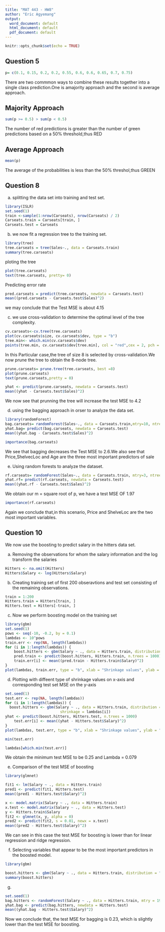 ```yaml
---
title: "MAT 443 - HW8"
author: "Eric Agyemang"
output:
  word_document: default
  html_document: default
  pdf_document: default
---
```



```r
knitr::opts_chunk$set(echo = TRUE)

```


## Question 5

```r
p= c(0.1, 0.15, 0.2, 0.2, 0.55, 0.6, 0.6, 0.65, 0.7, 0.75)
```
There are two commmon ways to combine these results together into a single class prediction.One is amajority approach and the second is average approach.

## Majority Approach
```r
sum(p >= 0.5) > sum(p < 0.5)

```

The number of red predictions is greater than the number of green predictions based on a 50% threshold,thus RED

## Average Approach
```r
mean(p)
```

The average of the probabilities is less than the 50% threshol,thus GREEN


## Question 8
a. 
splitting the data set into training and test set.
```r
library(ISLR)
set.seed(1)
train <-sample(1:nrow(Carseats), nrow(Carseats) / 2)
Carseats.train = Carseats[train, ]
Carseats.test = Carseats
```

b.
we now fit a regression tree to the training set.
```r
library(tree)
tree.carseats = tree(Sales~., data = Carseats.train)
summary(tree.carseats)
```

ploting the tree 
```r
plot(tree.carseats)
text(tree.carseats, pretty= 0)
```

Predicting error rate
```r
pred.carseats = predict(tree.carseats, newdata = Carseats.test)
mean((pred.carseats - Carseats.test$Sales)^2)
```

we may conclude that the Test MSE is about 4.15

c.
we use cross-validation to determine the optimal level of the tree complexity.
```r
cv.carseats<-cv.tree(tree.carseats)
plot(cv.carseats$size, cv.carseats$dev, type = "b")
tree.min<- which.min(cv.carseats$dev)
points(tree.min, cv.carseats$dev[tree.min], col = "red",cex = 2, pch = 20)
```

In this Particular case,the tree of size 8 is selected by cross-validation.We now prune the tree to obtain the 8-node tree.
```r
prune.carseats= prune.tree(tree.carseats, best =8)
plot(prune.carseats)
text(prune.carseats,pretty = 0)
```
```r
yhat <- predict(prune.carseats, newdata = Carseats.test)
mean((yhat - Carseats.test$Sales)^2)
```
We now see that prunning the tree will increase the test MSE to 4.2

d.
using the bagging approach in orser to analyze the data set.
```r
library(randomForest)
bag.carseats= randomForest(Sales~., data = Carseats.train,mtry=10, ntree = 500, importance= TRUE)
yhat.bag= predict(bag.carseats, newdata = Carseats.test)
mean((yhat.bag - Carseats.test$Sales)^2)
```
```r
importance(bag.carseats)
```

We see that bagging decreases the Test MSE to 2.6.We also see that Price,ShelvecLoc and Age are the three most important predictors of sale

e.
Using random forests to analyze the dataset.
```r
rf.carseats= randomForest(Sales~., data = Carseats.train, mtry=3, ntree = 500, importance = TRUE)
yhat.rf= predict(rf.carseats, newdata = Carseats.test)
mean((yhat.rf - Carseats.test$Sales)^2)
```

We obtain our m = square root of p, we have a test MSE OF 1.97

```r
importance(rf.carseats)
```

Again we conclude that,in this scenario, Price and ShelveLoc are the two most important variables.


## Question 10

We now use the boosting to predict salary in the hitters data set.

a.
Removing the observations for whom the salary information and the log transform the salaries
```r
Hitters <- na.omit(Hitters)
Hitters$Salary <- log(Hitters$Salary)
```

b.
Creating training set of first 200 obseravtions and test set consisting of the remaining observations.
```r
train = 1:200
Hitters.train = Hitters[train, ]
Hitters.test = Hitters[-train, ]
```
c.
Now we perform boosting model on the training set
```r
library(gbm)
set.seed(1)
pows <- seq(-10, -0.2, by = 0.1)
lambdas <- 10^pows
train.err <- rep(NA, length(lambdas))
for (i in 1:length(lambdas)) {
    boost.hitters <- gbm(Salary ~ ., data = Hitters.train, distribution = "gaussian", n.trees = 1000, shrinkage = lambdas[i])
    pred.train <- predict(boost.hitters, Hitters.train, n.trees = 1000)
    train.err[i] <- mean((pred.train - Hitters.train$Salary)^2)
}
plot(lambdas, train.err, type = "b", xlab = "Shrinkage values", ylab = "Training MSE")
```

d.
Plotting with diffeent type of shrinkage values on x-axis and corresponding test set MSE on the y-axis
```r
set.seed(1)
test.err <- rep(NA, length(lambdas))
for (i in 1:length(lambdas)) {
  boost.hitters <- gbm(Salary ~ ., data = Hitters.train, distribution = "gaussian", n.trees = 1000, 
                         shrinkage = lambdas[i])
yhat <- predict(boost.hitters, Hitters.test, n.trees = 1000)
    test.err[i] <- mean((yhat - Hitters.test$Salary)^2)
}
plot(lambdas, test.err, type = "b", xlab = "Shrinkage values", ylab = "Test MSE")
```

```r
min(test.err)
```

```r
lambdas[which.min(test.err)]
```
We obtain the minimum test MSE to be 0.25 and Lambda = 0.079

e.
Comparison of the test MSE of boosting
```r
library(glmnet)
```
```r
fit1 <- lm(Salary ~ ., data = Hitters.train)
pred1 <- predict(fit1, Hitters.test)
mean((pred1 - Hitters.test$Salary)^2)
```

```r
x <- model.matrix(Salary ~ ., data = Hitters.train)
x.test <- model.matrix(Salary ~ ., data = Hitters.test)
y <- Hitters.train$Salary
fit2 <- glmnet(x, y, alpha = 0)
pred2 <- predict(fit2, s = 0.01, newx = x.test)
mean((pred2 - Hitters.test$Salary)^2)
```
We can see in this case the test MSE for boosting is lower than for linear regression and ridge regression.

f.
Selecting variables that appear to be the most important predictors in the boosted model.
```r
library(gbm)
```

```r
boost.hitters <- gbm(Salary ~ ., data = Hitters.train, distribution = "gaussian", n.trees = 1000, shrinkage = lambdas[which.min(test.err)])
summary(boost.hitters)
```

g.
```r
set.seed(1)
bag.hitters <- randomForest(Salary ~ ., data = Hitters.train, mtry = 19, ntree = 500)
yhat.bag <- predict(bag.hitters, newdata = Hitters.test)
mean((yhat.bag - Hitters.test$Salary)^2)
```
Now we conclude that, the test MSE for bagging is 0.23, which is slightly lower than the test MSE for boosting.

